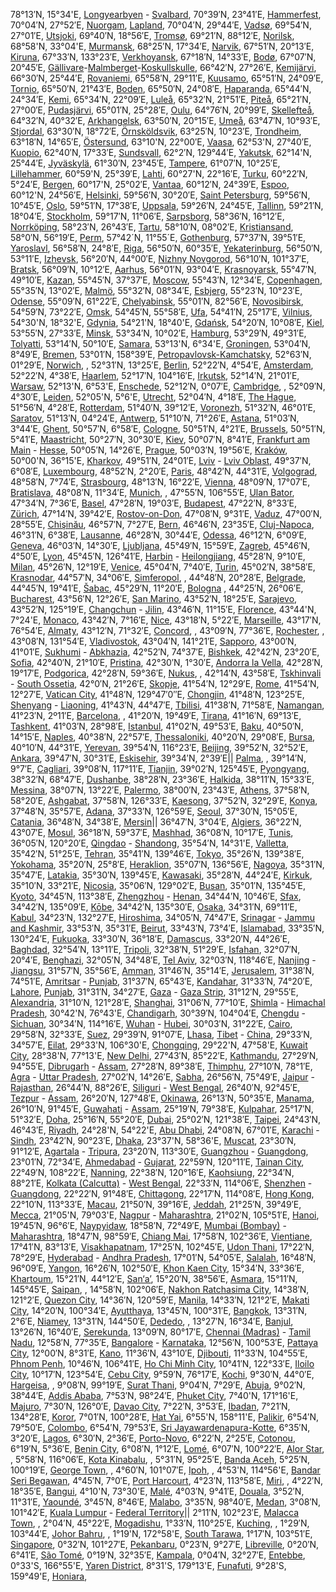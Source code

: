 78°13′N, 15°34'E, [[Longyearbyen]] -  [[Svalbard]], {{NOR}}
70°39′N, 23°41′E, [[Hammerfest]], {{NOR}}
70°04′N, 27°52′E, [[Nuorgam]], [[Lapland -  Finland|Lapland]], {{FIN}}
70°04′N, 29°44′E, [[Vadsø]], {{NOR}}
69°54′N, 27°01′E, [[Utsjoki]], {{FIN}}
69°40′N, 18°56′E, [[Tromsø]], {{NOR}}
69°21′N, 88°12′E, [[Norilsk]], {{RUS}}
68°58'N, 33°04'E, [[Murmansk]], {{RUS}}
68°25′N, 17°34′E, [[Narvik]], {{NOR}}
67°51′N, 20°13′E, [[Kiruna]], {{SWE}}
67°33′N, 133°23′E, [[Verkhoyansk]], {{RUS}}
67°18′N, 14°33′E, [[Bodø]], {{NOR}}
67°07′N, 20°45′E, [[Gällivare]]-[[Malmberget]]-[[Koskullskulle]], {{SWE}}
66°42′N, 27°26′E, [[Kemijärvi]], {{FIN}}
66°30′N, 25°44′E, [[Rovaniemi]], {{FIN}}
65°58′N, 29°11′E, [[Kuusamo]], {{FIN}}
65°51′N, 24°09′E, [[Tornio]], {{FIN}}
65°50′N, 21°43′E, [[Boden -  Sweden|Boden]], {{SWE}}
65°50′N, 24°08′E, [[Haparanda]], {{SWE}}
65°44′N, 24°34′E, [[Kemi]], {{FIN}}
65°34′N, 22°09′E, [[Luleå]], {{SWE}}
65°32′N, 21°51′E, [[Piteå]], {{SWE}}
65°21′N, 27°00′E, [[Pudasjärvi]], {{FIN}}
65°01′N, 25°28′E, [[Oulu]], {{FIN}}
64°76′N, 20°99′E, [[Skellefteå]], {{SWE}}
64°32′N, 40°32′E, [[Arkhangelsk]], {{RUS}}
63°50′N, 20°15′E, [[Umeå]], {{SWE}}
63°47′N, 10°93′E, [[Stjordal]], {{NOR}}
63°30′N, 18°72′E, [[Örnsköldsvik]], {{SWE}}
63°25′N, 10°23′E, [[Trondheim]], {{NOR}}
63°18′N, 14°65′E, [[Östersund]], {{SWE}}
63°10'N, 22°00′E, [[Vaasa]], {{FIN}}
62°53'N, 27°40′E, [[Kuopio]], {{FIN}}
62°40′N, 17°33′E, [[Sundsvall]], {{SWE}}
62°2′N, 129°44′E, [[Yakutsk]], {{RUS}}
62°14'N, 25°44′E, [[Jyväskylä]], {{FIN}}
61°30′N, 23°45′E, [[Tampere]], {{FIN}}
61°07′N, 10°25′E, [[Lillehammer]], {{NOR}}
60°59'N, 25°39′E, [[Lahti]], {{FIN}}
60°27'N, 22°16′E, [[Turku]], {{FIN}}
60°22′N, 5°24′E, [[Bergen]], {{NOR}}
60°17'N, 25°02′E, [[Vantaa]], {{FIN}}
60°12′N, 24°39′E, [[Espoo]], {{FIN}}
60°12'N, 24°56′E, [[Helsinki]], {{FIN}}
59°56′N, 30°20′E, [[Saint Petersburg]], {{RUS}}
59°56′N, 10°45′E, [[Oslo]], {{NOR}}
59°51′N, 17°38′E, [[Uppsala]], {{SWE}}
59°26′N, 24°45′E, [[Tallinn]], {{EST}}
59°21′N, 18°04′E, [[Stockholm]], {{SWE}}
59°17′N, 11°06′E, [[Sarpsborg]], {{NOR}}
58°36′N, 16°12′E, [[Norrköping]], {{SWE}}
58°23′N, 26°43′E, [[Tartu]], {{EST}}
58°10′N, 08°02′E, [[Kristiansand]], {{NOR}}
58°0′N, 56°19′E, [[Perm]], {{RUS}}
57°42´N, 11°55´E, [[Gothenburg]], {{SWE}}
57°37′N, 39°51′E, [[Yaroslavl]], {{RUS}}
56°58′N, 24°8′E, [[Riga]], {{LAT}}
56°50′N, 60°35′E, [[Yekaterinburg]], {{RUS}}
56°50′N, 53°11′E, [[Izhevsk]], {{RUS}}
56°20′N, 44°00′E, [[Nizhny Novgorod]], {{RUS}}
56°10′N, 101°37′E, [[Bratsk]], {{RUS}}
56°09′N, 10°12′E, [[Aarhus]], {{DEN}}
56°01′N, 93°04′E, [[Krasnoyarsk]], {{RUS}}
55°47′N, 49°10′E, [[Kazan]], {{RUS}}
55°45′N, 37°37′E, [[Moscow]], {{RUS}}
55°43′N, 12°34′E, [[Copenhagen]], {{DNK}}
55°35′N, 13°02′E, [[Malmö]], {{SWE}}
55°32′N, 08°34′E, [[Esbjerg]], {{DNK}}
55°23′N, 10°23′E, [[Odense]], {{DNK}}
55°09′N, 61°22′E, [[Chelyabinsk]], {{RUS}}
55°01′N, 82°56′E, [[Novosibirsk]], {{RUS}}
54°59′N, 73°22′E, [[Omsk]], {{RUS}}
54°45′N, 55°58′E, [[Ufa]], {{RUS}}
54°41′N, 25°17′E, [[Vilnius]], {{LTU}}
54°30'N, 18°32'E, [[Gdynia]], {{POL}}
54°21'N, 18°40'E, [[Gdańsk]], {{POL}}
54°20′N, 10°08′E, [[Kiel]], {{DEU}}
53°55′N, 27°33′E, [[Minsk]], {{BLR}}
53°34′N, 10°02′E, [[Hamburg]], {{DEU}}
53°29′N, 49°31′E, [[Tolyatti]], {{RUS}}
53°14′N, 50°10′E, [[Samara -  Russia|Samara]], {{RUS}}
53°13'N, 6°34'E, [[Groningen (city)|Groningen]], {{NLD}}
53°04′N, 8°49′E, [[Bremen]], {{DEU}}
53°01′N, 158°39′E, [[Petropavlovsk-Kamchatsky]], {{RUS}}
52°63′N, 01°29′E, [[Norwich]], {{ENG}}, {{UK}}
52°31′N, 13°25′E, [[Berlin]], {{DEU}}
52°22′N, 4°54′E, [[Amsterdam]], {{NLD}}
52°22′N, 4°38′E, [[Haarlem]], {{NLD}}
52°17′N, 104°16′E, [[Irkutsk]], {{RUS}}
52°14′N, 21°01′E, [[Warsaw]], {{POL}}
52°13'N, 6°53'E, [[Enschede]], {{NLD}}
52°12′N, 0°07′E, [[Cambridge]], {{ENG}}, {{UK}}
52°09′N, 4°30′E, [[Leiden]], {{NLD}}
52°05'N, 5°6'E, [[Utrecht (city)|Utrecht]], {{NLD}}
52°04′N, 4°18′E, [[The Hague]], {{NLD}}
51°56′N, 4°28′E, [[Rotterdam]], {{NLD}}
51°40′N, 39°12′E, [[Voronezh]], {{RUS}}
51°32′N, 46°01′E, [[Saratov]], {{RUS}}
51°13′N, 04°24′E, [[Antwerp]], {{BEL}}
51°10′N, 71°26′E, [[Astana]], {{KAZ}}
51°03′N, 3°44′E, [[Ghent]], {{BEL}}
50°57′N, 6°58′E, [[Cologne]], {{GER}}
50°51′N, 4°21′E, [[Brussels]], {{BEL}}
50°51′N, 5°41′E, [[Maastricht]], {{NLD}}
50°27′N, 30°30′E, [[Kiev]], {{UKR}}
50°07′N, 8°41′E, [[Frankfurt|Frankfurt am Main]] -  [[Hesse]], {{DEU}}
50°05′N, 14°26′E, [[Prague]], {{CZE}}
50°03′N, 19°56′E, [[Kraków]], {{POL}}
50°00'N, 36°15'E, [[Kharkov]], {{UKR}}
49°51′N, 24°01′E, [[Lviv]] -  [[Lviv Oblast]], {{UKR}}
49°37′N, 6°08′E, [[Luxembourg (city)|Luxembourg]], {{LUX}}
48°52′N, 2°20′E, [[Paris]], {{FRA}}
48°42′N, 44°31′E, [[Volgograd]], {{RUS}}
48°58′N, 7°74′E, [[Strasbourg]], {{FRA}}
48°13′N, 16°22′E, [[Vienna]], {{AUT}}
48°09′N, 17°07′E, [[Bratislava]], {{SVK}}
48°08′N, 11°34′E, [[Munich]], {{flag|Bavaria}}, {{DEU}}
47°55′N, 106°55′E, [[Ulan Bator]], {{MNG}}
47°34′N, 7°36′E, [[Basel]], {{CHE}}
47°28′N, 19°03′E, [[Budapest]], {{HUN}}
47°22′N, 8°33′E, [[Zürich]], {{CHE}}
47°14′N, 39°42′E, [[Rostov-on-Don]], {{RUS}}
47°08′N, 9°31′E, [[Vaduz]], {{LIE}}
47°00′N, 28°55′E, [[Chişinău]], {{MDA}}
46°57′N, 7°27′E, [[Bern]], {{CHE}}
46°46′N, 23°35′E, [[Cluj-Napoca]], {{ROM}}
46°31′N, 6°38′E, [[Lausanne]], {{CHE}}
46°28′N, 30°44′E, [[Odessa]], {{UKR}}
46°12′N, 6°09′E, [[Geneva]], {{CHE}}
46°03′N, 14°30′E, [[Ljubljana]], {{SVN}}
45°49′N, 15°59′E, [[Zagreb]], {{CRO}}
45°46′N, 4°50′E, [[Lyon]], {{FRA}}
45°45′N, 126°41′E, [[Harbin]] -  [[Heilongjiang]], {{PRC}}
45°28′N, 9°10′E, [[Milan]], {{ITA}}
45°26′N, 12°19′E, [[Venice]], {{ITA}}
45°04′N, 7°40′E, [[Turin]], {{ITA}}
45°02′N, 38°58′E, [[Krasnodar]], {{RUS}}
44°57′N, 34°06′E, [[Simferopol]], {{flag|Crimea}}, {{UKR}}
44°48′N, 20°28′E, [[Belgrade]], {{SRB}}
44°45′N, 19°41′E, [[Šabac]], {{SRB}}
45°29′N, 11°20′E, [[Bologna]] , {{ITA}}
44°25′N, 26°06′E, [[Bucharest]], {{ROU}}
43°56′N, 12°26′E, [[San Marino -  San Marino|San Marino]], {{SMR}}
43°52′N, 18°25′E, [[Sarajevo]], {{BIH}}
43°52′N, 125°19′E, [[Changchun]] -  [[Jilin]], {{PRC}}
43°46′N, 11°15′E, [[Florence]], {{ITA}}
43°44'N, 7°24'E, [[Monaco]], {{MCO}}
43°42′N, 7°16′E, [[Nice]], {{FRA}}
43°18′N, 5°22′E, [[Marseille]], {{FRA}}
43°17′N, 76°54′E, [[Almaty]], {{KAZ}}
43°12′N, 71°32′E, [[Concord -  New Hampshire|Concord]], {{flag|New Hampshire}}, {{USA}}
43°09′N, 77°36′E, [[Rochester -  NY|Rochester]], {{flag|New York}}, {{USA}}
43°08′N, 131°54′E, [[Vladivostok]], {{RUS}}
43°04′N, 141°21′E, [[Sapporo]], {{JPN}}
43°00′N, 41°01′E, [[Sukhumi]] -  [[Abkhazia]], {{GEO}}
42°52′N, 74°37′E, [[Bishkek]], {{KGZ}}
42°42′N, 23°20′E, [[Sofia]], {{BGR}}
42°40′N, 21°10′E, [[Pristina]], {{flag|Kosovo}}
42°30′N, 1°30′E, [[Andorra la Vella]], {{AND}}
42°28′N, 19°17′E, [[Podgorica]], {{MNE}}
42°28′N, 59°36′E, [[Nukus]], {{flag|Karakalpakstan}}, {{UZB}}
42°14′N, 43°58′E, [[Tskhinvali]] -  [[South Ossetia]], {{GEO}}
42°0′N, 21°26′E, [[Skopje]], {{MKD}}
41°54′N, 12°29′E, [[Rome]], {{ITA}}
41°54′N, 12°27′E, [[Vatican City]], {{VAT}}
41°48′N, 129°47′0″E, [[Chongjin]], {{PRK}}
41°48′N, 123°25′E, [[Shenyang]] -  [[Liaoning]], {{PRC}}
41°43′N, 44°47′E, [[Tbilisi]], {{GEO}}
41°38′N, 71°58′E, [[Namangan]], {{UZB}}
41°23′N, 2º11′E, [[Barcelona]], {{flag|Catalonia}}, {{ESP}}
41°20′N, 19°49′E, [[Tirana]], {{ALB}}
41°16′N, 69°13′E, [[Tashkent]], {{UZB}}
41°03′N, 28°98′E, [[Istanbul]], {{TUR}}
41°02′N, 49°53′E, [[Baku]], {{AZE}}
40°50′N, 14°15′E, [[Naples]], {{ITA}}
40°38′N, 22°57′E, [[Thessaloniki]], {{GRC}}
40°20′N, 29°08′E, [[Bursa -  Turkey|Bursa]], {{TUR}}
40°10′N, 44°31′E, [[Yerevan]], {{ARM}}
39°54′N, 116°23′E, [[Beijing]], {{PRC}}
39°52′N, 32°52′E, [[Ankara]], {{TUR}}
39°47′N, 30°31′E, [[Eskisehir]], {{TUR}}
39°34′N, 2°39′E|| [[Palma -  Majorca|Palma]], {{flag|Balearic Islands}}, {{ESP}}
39°14′N, 9°7′E, [[Cagliari]], {{ITA}}
39°08′N, 117°11′E, [[Tianjin]], {{PRC}}
39°02′N, 125°45′E, [[Pyongyang]], {{PRK}}
38°32′N, 68°47′E, [[Dushanbe]], {{TJK}}
38°28′N, 23°36′E, [[Halkida]], {{GRC}}
38°11′N, 15°33′E, [[Messina]], {{ITA}}
38°07′N, 13°22′E, [[Palermo]], {{ITA}}
38°00′N, 23°43′E, [[Athens]], {{GRC}}
37°58′N, 58°20′E, [[Ashgabat]], {{TKM}}
37°58′N, 126°33′E, [[Kaesong]], {{PRK}}
37°52′N, 32°29′E, [[Konya]], {{TUR}}
37°48′N, 35°57′E, [[Adana]], {{TUR}}
37°33′N, 126°59′E, [[Seoul]], {{KOR}}
37°30′N, 15°05′E, [[Catania]], {{ITA}}
36°48′N, 34°38′E, [[Mersin]]|| {{TUR}}
36°47′N, 3°04′E, [[Algiers]], {{DZA}}
36°22′N, 43°07′E, [[Mosul]], {{IRQ}}
36°18′N, 59°37′E, [[Mashhad]], {{IRN}}
36°08′N, 10°17′E, [[Tunis]], {{TUN}}
36°05′N, 120°20′E, [[Qingdao]] -  [[Shandong]], {{PRC}}
35°54′N, 14°31'E, [[Valletta]], {{MLT}}
35°42′N, 51°25′E, [[Tehran]], {{IRN}}
35°41′N, 139°46′E, [[Tokyo]], {{JPN}}
35°26′N, 139°38′E, [[Yokohama]], {{JPN}}
35°20′N, 25°8′E, [[Heraklion]], {{GRC}}
35°07′N, 136°56′E, [[Nagoya]], {{JPN}}
35°31′N, 35°47′E, [[Latakia]], {{SYR}}
35°30′N, 139°45′E, [[Kawasaki -  Kanagawa|Kawasaki]], {{JPN}}
35°28′N, 44°24′E, [[Kirkuk]], {{IRQ}}
35°10′N, 33°21′E, [[Nicosia]], {{CYP}}
35°06′N, 129°02′E, [[Busan]], {{KOR}} 
35°01′N, 135°45′E, [[Kyoto]], {{JPN}}
34°45′N, 113°38′E, [[Zhengzhou]] -  [[Henan]], {{PRC}}
34°44′N, 10°46′E, [[Sfax]], {{TUN}}
34°42′N, 135°09′E, [[Kobe|Kōbe]], {{JPN}}
34°42′N, 135°30′E, [[Osaka]], {{JPN}}
34°31′N, 69°11′E, [[Kabul]], {{AFG}}
34°23′N, 132°27′E, [[Hiroshima]], {{JPN}}
34°05′N, 74°47′E, [[Srinagar]] -  [[Jammu and Kashmir]], {{IND}}
33°53′N, 35°31′E, [[Beirut]], {{LBN}}
33°43′N, 73°4′E, [[Islamabad]], {{PAK}}
33°35′N, 130°24′E, [[Fukuoka]], {{JPN}}
33°30′N, 36°18′E, [[Damascus]], {{SYR}}
33°20′N, 44°26′E, [[Baghdad]], {{IRQ}}
32°54′N, 13°11′E, [[Tripoli]], {{LBA}}
32°38′N, 51°29′E, [[Isfahan (city)|Isfahan]], {{IRN}}
32°07′N, 20°4′E, [[Benghazi]], {{LBA}}
32°05′N, 34°48′E, [[Tel Aviv]], {{ISR}}
32°03′N, 118°46′E, [[Nanjing]] -  [[Jiangsu]], {{PRC}}
31°57′N, 35°56′E, [[Amman]], {{JOR}}
31°46′N, 35°14′E, [[Jerusalem]], {{ISR}}
31°38′N, 74°51′E, [[Amritsar]] -  [[Punjab (India)|Punjab]], {{IND}}
31°37′N, 65°43′E, [[Kandahar]], {{AFG}}
31°33′N, 74°20′E, [[Lahore]], [[Punjab -  Pakistan|Punjab]], {{PAK}}
31°31′N, 34°27′E, [[Gaza]] -  [[Gaza Strip]], {{PLE}}
31°12′N, 29°55′E, [[Alexandria]], {{EGY}}
31°10′N, 121°28′E, [[Shanghai]], {{PRC}}
31°06′N, 77°10′E, [[Shimla]] -  [[Himachal Pradesh]], {{IND}}
30°42'N, 76°43'E, [[Chandigarh]], {{IND}}
30°39′N, 104°04′E, [[Chengdu]] -  [[Sichuan]], {{PRC}}
30°34′N, 114°16′E, [[Wuhan]] -  [[Hubei]], {{PRC}}
30°03′N, 31°22′E, [[Cairo]], {{EGY}}
29°58′N, 32°33′E, [[Suez]], {{EGY}}
29°39′N, 91°07′E, [[Lhasa]], [[Tibet]] -  [[China]], {{PRC}} 
29°33′N, 34°57′E, [[Eilat]], {{ISR}}
29°33'N, 106°30'E, [[Chongqing]], {{PRC}}
29°22'N, 47°58'E, [[Kuwait City]], {{KWT}}
28°38'N, 77°13'E, [[New Delhi]], {{IND}}
27°43′N, 85°22′E, [[Kathmandu]], {{NEP}}
27°29′N, 94°55′E, [[Dibrugarh]] -  [[Assam]], {{IND}}
27°28′N, 89°38′E, [[Thimphu]], {{BHU}}
27°10′N, 78°1′E, [[Agra]] -  [[Uttar Pradesh]], {{IND}}
27°02′N, 14°26′E, [[Sabha -  Libya|Sabha]], {{LBA}}
26°56′N, 75°49′E, [[Jaipur]] -  [[Rajasthan]], {{IND}}
26°44′N, 88°26′E, [[Siliguri]] -  [[West Bengal]], {{IND}}
26°40′N, 92°45′E, [[Tezpur]] -  [[Assam]], {{IND}}
26°20′N, 127°48′E, [[Okinawa -  Okinawa|Okinawa]], {{JPN}}
26°13′N, 50°35′E, [[Manama]], {{BHR}}
26°10′N, 91°45′E, [[Guwahati]] -  [[Assam]], {{IND}}
25°19′N, 79°38′E, [[Kulpahar]], {{IND}}
25°17′N, 51°32′E, [[Doha]], {{QAT}}
25°16′N, 55°20′E, [[Dubai]], {{ARE}}
25°02′N, 121°38′E, [[Taipei]], {{ROC-TW}}
24°43′N, 46°43′E, [[Riyadh]], {{SAU}}
24°28'N, 54°22'E, [[Abu Dhabi]], {{ARE}}
24°08′N, 67°01′E, [[Karachi]] -  [[Sindh]], {{PAK}}
23°42′N, 90°23′E, [[Dhaka]], {{BGD}}
23°37'N, 58°36'E, [[Muscat -  Oman|Muscat]], {{OMN}}
23°30′N, 91°12′E, [[Agartala]] -  [[Tripura]], {{IND}}
23°20′N, 113°30′E, [[Guangzhou]] -  [[Guangdong]], {{PRC}}
23°01′N, 72°34′E, [[Ahmedabad]] -  [[Gujarat]], {{IND}} 
22°59′N, 120°11′E, [[Tainan City]], {{ROC-TW}}
22°49′N, 108°22′E, [[Nanning]], {{PRC}}
22°38′N, 120°16′E, [[Kaohsiung]], {{ROC-TW}}
22°34′N, 88°21′E, [[Kolkata|Kolkata (Calcutta)]] -  [[West Bengal]], {{IND}}
22°33′N, 114°06′E, [[Shenzhen]] -  [[Guangdong]], {{PRC}}
22°22′N, 91°48′E, [[Chittagong]], {{BGD}}
22°17′N, 114°08′E, [[Hong Kong]], {{HKG-CHN}}
22°10′N, 113°33′E, [[Macau]], {{MAC-CHN}}
21°50′N, 39°16′E, [[Jeddah]], {{SAU}}
21°25′N, 39°49′E, [[Mecca]], {{SAU}}
21°05'N, 79°03'E, [[Nagpur]] -  [[Maharashtra]], {{IND}}
21°02′N, 105°51′E, [[Hanoi]], {{VIE}}
19°45′N, 96°6′E, [[Naypyidaw]], {{MYA}}
18°58′N, 72°49′E, [[Mumbai|Mumbai (Bombay)]] -  [[Maharashtra]], {{IND}}
18°47′N, 98°59′E, [[Chiang Mai]], {{THA}}
17°58′N, 102°36′E, [[Vientiane]], {{LAO}}
17°41′N, 83°13′E, [[Visakhapatnam]], {{IND}}
17°25′N, 102°45′E, [[Udon Thani]], {{THA}}
17°22′N, 78°29′E, [[Hyderabad, India|Hyderabad]] -  [[Andhra Pradesh]], {{IND}}
17°01′N, 54°05′E, [[Salalah]], {{OMN}}
16°48′N, 96°09′E, [[Yangon]], {{MYA}}
16°26′N, 102°50′E, [[Khon Kaen|Khon Kaen City]], {{THA}}
15°34′N, 33°36′E, [[Khartoum]], {{SDN}}
15°21′N, 44°12′E, [[San‘a’]], {{YEM}}
15°20′N, 38°56′E, [[Asmara]], {{flag|Eritrea}}
15°11′N, 145°45′E, [[Saipan]], {{flag|Northern Mariana Islands}}, {{USA}}
14°58′N, 102°06′E, [[Nakhon Ratchasima|Nakhon Ratchasima City]], {{THA}} 
14°38′N, 121°2′E, [[Quezon City]], {{PHI}}
14°36′N, 120°59′E, [[Manila]], {{PHI}}
14°33′N, 121°2′E, [[Makati City]], {{PHI}}
14°20′N, 100°34′E, [[Ayutthaya (city)|Ayutthaya]], {{THA}}
13°45′N, 100°31′E, [[Bangkok]], {{THA}}
13°31′N, 2°6′E, [[Niamey]], {{NIG}}
13°31′N, 144°50′E, [[Dededo -  Guam|Dededo]], {{flag|Guam}}, {{USA}}
13°27′N, 16°34′E, [[Banjul]], {{GAM}}
13°26′N, 16°40′E, [[Serekunda]], {{GAM}}
13°09′N, 80°17′E, [[Chennai|Chennai (Madras)]] -  [[Tamil Nadu]], {{IND}}
12°58′N, 77°35′E, [[Bangalore]] -  [[Karnataka]], {{IND}}
12°56′N, 100°53′E, [[Pattaya|Pattaya City]], {{THA}}
12°00′N, 8°31′E, [[Kano]], {{NGA}}
11°36′N, 43°10′E, [[Djibouti -  Djibouti|Djibouti]], {{DJI}}
11°33′N, 104°55′E, [[Phnom Penh]], {{KHM}}
10°46′N, 106°41′E, [[Ho Chi Minh City]], {{VIE}}
10°41′N, 122°33′E, [[Iloilo City]], {{PHI}}
10°17′N, 123°54′E, [[Cebu City]], {{PHI}}
9°59′N, 76°17′E, [[Kochi]], {{IND}}
9°30′N, 44°0′E, [[Hargeisa]], {{flag|Somaliland}}, {{SOM}}
9°08′N, 99°19′E, [[Surat Thani]], {{THA}}
9°04′N, 7°29′E, [[Abuja]], {{NGA}}
9°02′N, 38°44′E, [[Addis Ababa]], {{ETH}}
7°53′N, 98°24′E, [[Phuket (city)|Phuket City]], {{THA}}
7°40'N, 171°16'E, [[Majuro]], {{MHL}}
7°30′N, 126°0′E, [[Davao City]], {{PHI}}
7°22′N, 3°53′E, [[Ibadan]], {{NGA}}
7°21′N, 134°28′E, [[Koror]], {{PLW}}
7°01′N, 100°28′E, [[Hat Yai]], {{THA}}
6°55'N, 158°11'E, [[Palikir]], {{FSM}}
6°54′N, 79°50′E, [[Colombo]], {{SRI}}
6°54′N, 79°53′E, [[Sri Jayawardenapura-Kotte]], {{SRI}}
6°35′N, 3°20′E, [[Lagos]], {{NGA}}
6°30′N, 2°36′E, [[Porto-Novo]], {{BEN}}
6°22′N, 2°25′E, [[Cotonou]], {{BEN}}
6°19′N, 5°36′E, [[Benin City]], {{NGA}}
6°08′N, 1°12′E, [[Lomé]], {{TOG}}
6°07′N, 100°22′E, [[Alor Star]], {{flag|Kedah}}, {{MAS}}
5°58′N, 116°06′E, [[Kota Kinabalu]], {{flag|Sabah}}, {{MAS}}
5°31′N, 95°25′E, [[Banda Aceh]], {{IDN}}
5°25′N, 100°19′E, [[George Town -  Penang|George Town]], {{flag|Penang}}, {{MAS}}
4°60′N, 101°07′E, [[Ipoh -  Malaysia|Ipoh]], {{flag|Perak}}, {{MAS}}
4°53'N, 114°56'E, [[Bandar Seri Begawan]], {{BRN}}
4°45′N, 7°0′E, [[Port Harcourt]], {{NGA}}
4°23′N, 113°58′E, [[Miri]], {{flag|Sarawak}}, {{MAS}}
4°22′N, 18°35′E, [[Bangui]], {{flag|Central African Republic}}
4°10'N, 73°30'E, [[Malé]], {{MDV}}
4°03′N, 9°41′E, [[Douala]], {{CMR}}
3°52′N, 11°31′E, [[Yaoundé]], {{CMR}}
3°45′N, 8°46′E, [[Malabo]], {{flag|Equatorial Guinea}}
3°35′N, 98°40′E, [[Medan]], {{IDN}}
3°08′N, 101°42′E, [[Kuala Lumpur]] -  {{flagicon|Federal Territory (Malaysia)}} [[Federal Territory (Malaysia)|Federal Territory]]|| {{MAS}}
2°11′N, 102°23′E, [[Malacca Town]], {{flag|Malacca}}, {{MAS}}
2°04′N, 45°22′E, [[Mogadishu]], {{SOM}}
1°33′N, 110°25′E, [[Kuching]], {{flag|Sarawak}}, {{MAS}}
1°29′N, 103°44′E, [[Johor Bahru]], {{flag|Johor}}, {{MAS}}
1°19'N, 172°58'E, [[South Tarawa]], {{KIR}}
1°17′N, 103°51′E, [[Singapore]], {{SIN}}
0°32′N, 101°27′E, [[Pekanbaru]], {{IDN}}
0°23′N, 9°27′E, [[Libreville]], {{GAB}}
0°20′N, 6°41′E, [[São Tomé]], {{flag|São Tomé and Príncipe}}
0°19′N, 32°35′E, [[Kampala]], {{UGA}}
0°04′N, 32°27′E, [[Entebbe]], {{UGA}}
0°33'S, 166°55'E, [[Yaren District]], {{NRU}}
8°31'S, 179°13'E, [[Funafuti]], {{TUV}}
9°28'S, 159°49'E, [[Honiara]], {{SOL}} 
